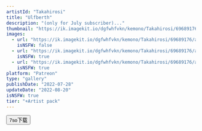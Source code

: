 ```yaml
---
artistId: "Takahirosi"
title: "Ulfberth"
description: "(only for July subscriber)..."
thumbnail: "https://ik.imagekit.io/dgfwhfvkn/kemono/Takahirosi/69689176/app_p2_4_ori1_20250112220033640_jplgdeV37.avif?updatedAt=1736740306055"
images:
  - url: "https://ik.imagekit.io/dgfwhfvkn/kemono/Takahirosi/69689176/app_p2_4_ori1_20250112220033640_jplgdeV37.avif?updatedAt=1736740306055"
    isNSFW: false
  - url: "https://ik.imagekit.io/dgfwhfvkn/kemono/Takahirosi/69689176/app_p2_4_ori5_20250102231751521_vFiQjGLHa.avif?updatedAt=1736740306041"
    isNSFW: true
  - url: "https://ik.imagekit.io/dgfwhfvkn/kemono/Takahirosi/69689176/app_p2_4_ori9_20250112220033771_rjFi4yPVH.avif?updatedAt=1736740306063"
    isNSFW: true
platform: "Patreon"
type: "gallery"
publishDate: "2022-07-28"
updateDate: "2022-08-20"
isNSFW: true
tier: "+Artist pack"
---
```



<Button
      isExternal
      isBlock
      variant="flat"
      color="foreground"
      as={Link}
      href="https://pan.7so.top/f/jZ7qHR/_4_ULFBERTH.7z"
    >
      7so下载
    </Button>